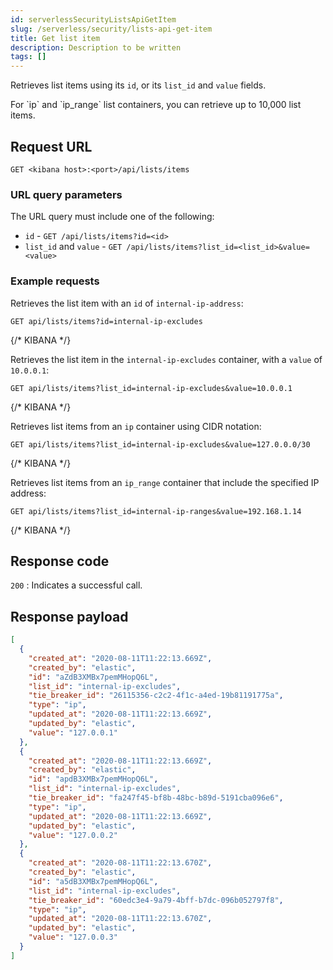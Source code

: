 ```yaml
---
id: serverlessSecurityListsApiGetItem
slug: /serverless/security/lists-api-get-item
title: Get list item
description: Description to be written
tags: []
---
```


<div id="lists-api-get-item"></div>

Retrieves list items using its `id`, or its `list_id` and `value` fields.

<DocCallOut title="Important" color="warning">
For `ip` and `ip_range` list containers, you can retrieve up to
10,000 list items.
</DocCallOut>

## Request URL

`GET <kibana host>:<port>/api/lists/items`

### URL query parameters

The URL query must include one of the following:

* `id` - `GET /api/lists/items?id=<id>`
* `list_id` and `value` - `GET /api/lists/items?list_id=<list_id>&value=<value>`

### Example requests

Retrieves the list item with an `id` of `internal-ip-address`:

```console
GET api/lists/items?id=internal-ip-excludes
```
{/* KIBANA */}

Retrieves the list item in the `internal-ip-excludes` container, with a `value`
of `10.0.0.1`:

```console
GET api/lists/items?list_id=internal-ip-excludes&value=10.0.0.1
```
{/* KIBANA */}

Retrieves list items from an `ip` container using CIDR notation:

```console
GET api/lists/items?list_id=internal-ip-excludes&value=127.0.0.0/30
```
{/* KIBANA */}

Retrieves list items from an `ip_range` container that include the specified IP
address:

```console
GET api/lists/items?list_id=internal-ip-ranges&value=192.168.1.14
```
{/* KIBANA */}

## Response code

`200` 
    : Indicates a successful call.

## Response payload

```json
[
  {
    "created_at": "2020-08-11T11:22:13.669Z",
    "created_by": "elastic",
    "id": "aZdB3XMBx7pemMHopQ6L",
    "list_id": "internal-ip-excludes",
    "tie_breaker_id": "26115356-c2c2-4f1c-a4ed-19b81191775a",
    "type": "ip",
    "updated_at": "2020-08-11T11:22:13.669Z",
    "updated_by": "elastic",
    "value": "127.0.0.1"
  },
  {
    "created_at": "2020-08-11T11:22:13.669Z",
    "created_by": "elastic",
    "id": "apdB3XMBx7pemMHopQ6L",
    "list_id": "internal-ip-excludes",
    "tie_breaker_id": "fa247f45-bf8b-48bc-b89d-5191cba096e6",
    "type": "ip",
    "updated_at": "2020-08-11T11:22:13.669Z",
    "updated_by": "elastic",
    "value": "127.0.0.2"
  },
  {
    "created_at": "2020-08-11T11:22:13.670Z",
    "created_by": "elastic",
    "id": "a5dB3XMBx7pemMHopQ6L",
    "list_id": "internal-ip-excludes",
    "tie_breaker_id": "60edc3e4-9a79-4bff-b7dc-096b052797f8",
    "type": "ip",
    "updated_at": "2020-08-11T11:22:13.670Z",
    "updated_by": "elastic",
    "value": "127.0.0.3"
  }
]
```
